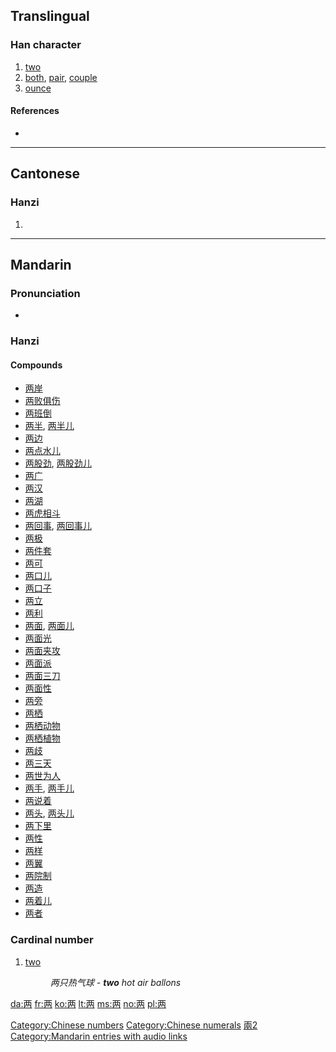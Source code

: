 {{also|兩|両}}<!-- may be replaced by zh-forms -->
==Translingual==

===Han character===
{{Han char|rn=1|rad=一|as=06|sn=7|four=|canj=一人人月 (MOOB)}}

# [[two]]
# [[both]], [[pair]], [[couple]]
# [[ounce]]

====References====
* {{Han ref|kx=0078.131|dkj=00051|dj=0157.210|hdz=10021.020|uh=4E24|ud=20004}}

[[Category:Chinese numbers]]
[[Category:Chinese numerals]]

----

==Cantonese==

===Hanzi===
{{yue-hanzi|jyut=|y=leung5}}

# {{defn|Cantonese|sort=一06}}

----

==Mandarin==

===Pronunciation===
* {{audio|zh-liǎng.ogg|audio}}

===Hanzi===
{{cmn-hanzi|tra=兩|pin=[[liǎng]] ([[liang3]])|wg=liang<sup>3</sup>}}

====Compounds====
* [[两岸]]
* [[两败俱伤]]
* [[两班倒]]
* [[两半]], [[两半儿]]
* [[两边]]
* [[两点水儿]]
* [[两股劲]], [[两股劲儿]]
* [[两广]]
* [[两汉]]
* [[两湖]]
* [[两虎相斗]]
* [[两回事]], [[两回事儿]]
* [[两极]]
* [[两件套]]
* [[两可]]
* [[两口儿]]
* [[两口子]]
* [[两立]]
* [[两利]]
* [[两面]], [[两面儿]]
* [[两面光]]
* [[两面夹攻]]
* [[两面派]]
* [[两面三刀]]
* [[两面性]]
* [[两旁]]
* [[两栖]]
* [[两栖动物]]
* [[两栖植物]]
* [[两歧]]
* [[两三天]]
* [[两世为人]]
* [[两手]], [[两手儿]]
* [[两说着]]
* [[两头]], [[两头儿]]
* [[两下里]]
* [[两性]]
* [[两样]]
* [[两翼]]
* [[两院制]]
* [[两造]]
* [[两着儿]]
* [[两者]]

===Cardinal number===
{{cmn-car-num|s|pin=liǎng|pint=liang3|tra=兩|rs=一06}}

# [[two]]
#:''两只热气球 - '''two''' hot air ballons''

[[Category:CJKV characters simplified differently in Japan and China|兩2]]
[[Category:Mandarin entries with audio links]]

[[da:两]]
[[fr:两]]
[[ko:两]]
[[lt:两]]
[[ms:两]]
[[no:两]]
[[pl:两]]